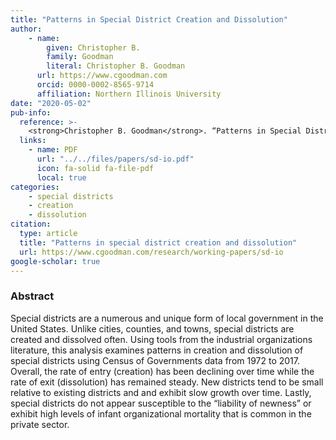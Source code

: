 ```yaml
---
title: "Patterns in Special District Creation and Dissolution"
author: 
    - name: 
        given: Christopher B.
        family: Goodman
        literal: Christopher B. Goodman
      url: https://www.cgoodman.com
      orcid: 0000-0002-8565-9714
      affiliation: Northern Illinois University
date: "2020-05-02"
pub-info:
  reference: >-
    <strong>Christopher B. Goodman</strong>. “Patterns in Special District Creation and Dissolution”
  links:
    - name: PDF
      url: "../../files/papers/sd-io.pdf"
      icon: fa-solid fa-file-pdf
      local: true
categories:
    - special districts
    - creation
    - dissolution
citation:
  type: article
  title: "Patterns in special district creation and dissolution"
  url: https://www.cgoodman.com/research/working-papers/sd-io
google-scholar: true
---
```


### Abstract
Special districts are a numerous and unique form of local government in the United States. Unlike cities, counties, and towns, special districts are created and dissolved often. Using tools from the industrial organizations literature, this analysis examines patterns in creation and dissolution of special districts using Census of Governments data from 1972 to 2017. Overall, the rate of entry (creation) has been declining over time while the rate of exit (dissolution) has remained steady. New districts tend to be small relative to existing districts and and exhibit slow growth over time. Lastly, special districts do not appear susceptible to the "liability of newness" or exhibit high levels of infant organizational mortality that is common in the private sector.